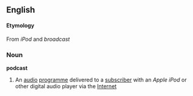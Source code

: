 ==English==
====Etymology====
From ''iPod'' and ''broadcast''
===Noun===
{{wikipedia}}
'''podcast'''
#An [[audio]] [[programme]] delivered to a [[subscriber]] with an ''Apple iPod'' or other digital audio player via the [[Internet]]